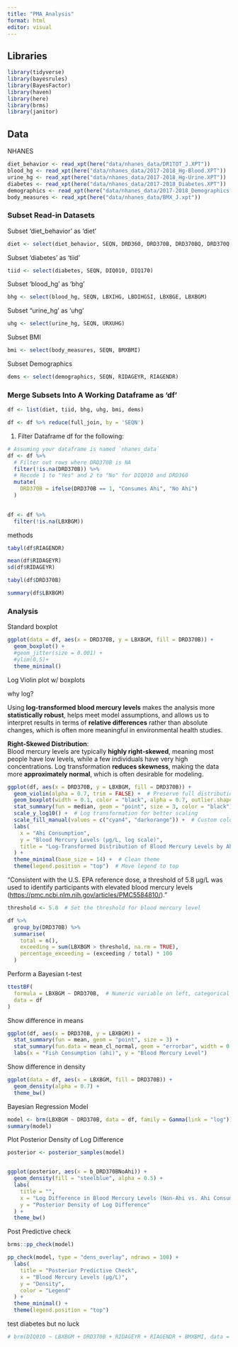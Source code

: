 ```yaml
---
title: "PMA Analysis"
format: html
editor: visual
---
```


## Libraries

```r
library(tidyverse)
library(bayesrules)
library(BayesFactor)
library(haven)
library(here)
library(brms)
library(janitor)
```

## Data

NHANES

```r
diet_behavior <- read_xpt(here("data/nhanes_data/DR1TOT_J.XPT"))
blood_hg <- read_xpt(here("data/nhanes_data/2017-2018_Hg-Blood.XPT"))
urine_hg <- read_xpt(here("data/nhanes_data/2017-2018_Hg-Urine.XPT"))
diabetes <- read_xpt(here("data/nhanes_data/2017-2018_Diabetes.XPT"))
demographics <- read_xpt(here("data/nhanes_data/2017-2018_Demographics.XPT"))
body_measures <- read_xpt(here("data/nhanes_data/BMX_J.xpt"))


```

### Subset Read-in Datasets

Subset 'diet_behavior' as 'diet'

```r
diet <- select(diet_behavior, SEQN, DRD360, DRD370B, DRD370BQ, DRD370Q, DRD370QQ)
```

Subset 'diabetes' as 'tiid'

```r
tiid <- select(diabetes, SEQN, DIQ010, DIQ170)
```

Subset 'blood_hg' as 'bhg'

```r
bhg <- select(blood_hg, SEQN, LBXIHG, LBDIHGSI, LBXBGE, LBXBGM)
```

Subset "urine_hg' as 'uhg'

```r
uhg <- select(urine_hg, SEQN, URXUHG)
```

Subset BMI

```r
bmi <- select(body_measures, SEQN, BMXBMI)
```

Subset Demographics

```r
dems <- select(demographics, SEQN, RIDAGEYR, RIAGENDR)
```

### Merge Subsets Into A Working Dataframe as 'df'

```r
df <- list(diet, tiid, bhg, uhg, bmi, dems)

df <- df %>% reduce(full_join, by = 'SEQN')
```

1.  Filter Dataframe df for the following:

```r
# Assuming your dataframe is named `nhanes_data`
df <- df %>%
  # Filter out rows where DRD370B is NA
  filter(!is.na(DRD370B)) %>%
  # Recode 1 to "Yes" and 2 to "No" for DIQ010 and DRD360
  mutate(
    DRD370B = ifelse(DRD370B == 1, "Consumes Ahi", "No Ahi")
  )
  
```

```r
df <- df %>% 
  filter(!is.na(LBXBGM))
```

methods

```r
tabyl(df$RIAGENDR)
```

```r
mean(df$RIDAGEYR)
sd(df$RIDAGEYR)
```

```r
tabyl(df$DRD370B)
```

```r
summary(df$LBXBGM)
```

### Analysis

Standard boxplot

```r
ggplot(data = df, aes(x = DRD370B, y = LBXBGM, fill = DRD370B)) +
  geom_boxplot() +
  #geom_jitter(size = 0.001) +
  #ylim(0,5)+
  theme_minimal()

```

Log Violin plot w/ boxplots

why log?

Using **log-transformed blood mercury levels** makes the analysis more **statistically robust**, helps meet model assumptions, and allows us to interpret results in terms of **relative differences** rather than absolute changes, which is often more meaningful in environmental health studies.

**Right-Skewed Distribution**:\
Blood mercury levels are typically **highly right-skewed**, meaning most people have low levels, while a few individuals have very high concentrations. Log transformation **reduces skewness**, making the data more **approximately normal**, which is often desirable for modeling.

```r
ggplot(df, aes(x = DRD370B, y = LBXBGM, fill = DRD370B)) +
  geom_violin(alpha = 0.7, trim = FALSE) +  # Preserve full distribution
  geom_boxplot(width = 0.1, color = "black", alpha = 0.7, outlier.shape = NA) +  # Overlay boxplot
  stat_summary(fun = median, geom = "point", size = 3, color = "black") +  # Add median
  scale_y_log10() +  # Log transformation for better scaling
  scale_fill_manual(values = c("cyan4", "darkorange")) +  # Custom colors
  labs(
    x = "Ahi Consumption",
    y = "Blood Mercury Levels (µg/L, log scale)",
    title = "Log-Transformed Distribution of Blood Mercury Levels by Ahi Consumption"
  ) +
  theme_minimal(base_size = 14) +  # Clean theme
  theme(legend.position = "top")  # Move legend to top
```

"Consistent with the U.S. EPA reference dose, a threshold of 5.8 µg/L was used to identify participants with elevated blood mercury levels (<https://pmc.ncbi.nlm.nih.gov/articles/PMC5584810/>)."

```r
threshold <- 5.8  # Set the threshold for blood mercury level

df %>%
  group_by(DRD370B) %>%
  summarise(
    total = n(),
    exceeding = sum(LBXBGM > threshold, na.rm = TRUE),
    percentage_exceeding = (exceeding / total) * 100
  )
```

Perform a Bayesian t-test

```r
ttestBF(
  formula = LBXBGM ~ DRD370B,  # Numeric variable on left, categorical on right
  data = df
)
```

Show difference in means

```r
ggplot(df, aes(x = DRD370B, y = LBXBGM)) +
  stat_summary(fun = mean, geom = "point", size = 3) +
  stat_summary(fun.data = mean_cl_normal, geom = "errorbar", width = 0.2) +
  labs(x = "Fish Consumption (ahi)", y = "Blood Mercury Level")

```

Show difference in density

```r
ggplot(data = df, aes(x = LBXBGM, fill = DRD370B)) +
  geom_density(alpha = 0.7) +
  theme_bw()
```

Bayesian Regression Model

```r
model <- brm(LBXBGM ~ DRD370B, data = df, family = Gamma(link = "log"))
summary(model)
```

Plot Posterior Density of Log Difference

```r
posterior <- posterior_samples(model)


ggplot(posterior, aes(x = b_DRD370BNoAhi)) +
  geom_density(fill = "steelblue", alpha = 0.5) +
  labs(
    title = "",
    x = "Log Difference in Blood Mercury Levels (Non-Ahi vs. Ahi Consumers)",
    y = "Posterior Density of Log Difference"
  ) +
  theme_bw()

```

Post Predictive check

```r
brms::pp_check(model)
```

```r
pp_check(model, type = "dens_overlay", ndraws = 100) +
  labs(
    title = "Posterior Predictive Check",
    x = "Blood Mercury Levels (µg/L)",
    y = "Density",
    color = "Legend"
  ) +
  theme_minimal() +
  theme(legend.position = "top")
```

test diabetes but no luck

```r
# brm(DIQ010 ~ LBXBGM + DRD370B + RIDAGEYR + RIAGENDR + BMXBMI, data = df, family = bernoulli())

```
